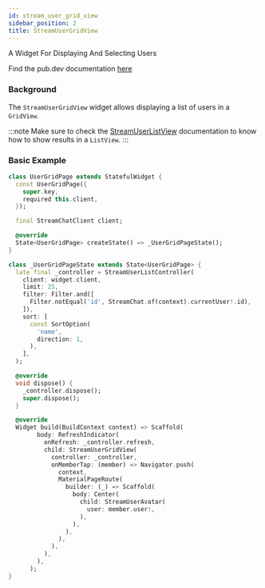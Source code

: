```yaml
---
id: stream_user_grid_view
sidebar_position: 2
title: StreamUserGridView
---
```


A Widget For Displaying And Selecting Users

Find the pub.dev documentation [here](https://pub.dev/documentation/stream_chat_flutter/latest/stream_chat_flutter/StreamUserGridView-class.html)

### Background

The `StreamUserGridView` widget allows displaying a list of users in a `GridView`.

:::note
Make sure to check the [StreamUserListView](./stream_user_list_view.mdx) documentation to know how to show results in a `ListView`.
:::

### Basic Example

```dart
class UserGridPage extends StatefulWidget {
  const UserGridPage({
    super.key,
    required this.client,
  });

  final StreamChatClient client;

  @override
  State<UserGridPage> createState() => _UserGridPageState();
}

class _UserGridPageState extends State<UserGridPage> {
  late final _controller = StreamUserListController(
    client: widget.client,
    limit: 25,
    filter: Filter.and([
      Filter.notEqual('id', StreamChat.of(context).currentUser!.id),
    ]),
    sort: [
      const SortOption(
        'name',
        direction: 1,
      ),
    ],
  );

  @override
  void dispose() {
    _controller.dispose();
    super.dispose();
  }

  @override
  Widget build(BuildContext context) => Scaffold(
        body: RefreshIndicator(
          onRefresh: _controller.refresh,
          child: StreamUserGridView(
            controller: _controller,
            onMemberTap: (member) => Navigator.push(
              context,
              MaterialPageRoute(
                builder: (_) => Scaffold(
                  body: Center(
                    child: StreamUserAvatar(
                      user: member.user!,
                    ),
                  ),
                ),
              ),
            ),
          ),
        ),
      );
}
```
